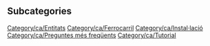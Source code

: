 
== Subcategories ==
[[Category/ca/Entitats]]
[[Category/ca/Ferrocarril]]
[[Category/ca/Instal·lació]]
[[Category/ca/Preguntes més freqüents]]
[[Category/ca/Tutorial]]
